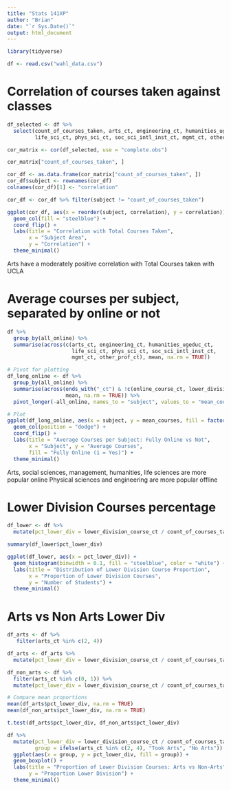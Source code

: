 ---
title: "Stats 141XP"
author: "Brian"
date: "`r Sys.Date()`"
output: html_document
---

```{r}
library(tidyverse)
```


```{r}
df <- read.csv("wahl_data.csv")
```

# Correlation of courses taken against classes

```{r}
df_selected <- df %>%
  select(count_of_courses_taken, arts_ct, engineering_ct, humanities_ugeduc_ct,
         life_sci_ct, phys_sci_ct, soc_sci_intl_inst_ct, mgmt_ct, other_prof_ct)

cor_matrix <- cor(df_selected, use = "complete.obs")

cor_matrix["count_of_courses_taken", ]

```

```{r}
cor_df <- as.data.frame(cor_matrix["count_of_courses_taken", ])
cor_df$subject <- rownames(cor_df)
colnames(cor_df)[1] <- "correlation"

cor_df <- cor_df %>% filter(subject != "count_of_courses_taken")

ggplot(cor_df, aes(x = reorder(subject, correlation), y = correlation)) +
  geom_col(fill = "steelblue") +
  coord_flip() +
  labs(title = "Correlation with Total Courses Taken",
       x = "Subject Area",
       y = "Correlation") +
  theme_minimal()

```
Arts have a moderately positive correlation with Total Courses taken with UCLA


# Average courses per subject, separated by online or not

```{r}
df %>%
  group_by(all_online) %>%
  summarise(across(c(arts_ct, engineering_ct, humanities_ugeduc_ct, 
                     life_sci_ct, phys_sci_ct, soc_sci_intl_inst_ct, 
                     mgmt_ct, other_prof_ct), mean, na.rm = TRUE))
```


```{r}
# Pivot for plotting
df_long_online <- df %>%
  group_by(all_online) %>%
  summarise(across(ends_with("_ct") & !c(online_course_ct, lower_division_course_ct, count_of_courses_taken), 
                   mean, na.rm = TRUE)) %>%
  pivot_longer(-all_online, names_to = "subject", values_to = "mean_courses")

# Plot
ggplot(df_long_online, aes(x = subject, y = mean_courses, fill = factor(all_online))) +
  geom_col(position = "dodge") +
  coord_flip() +
  labs(title = "Average Courses per Subject: Fully Online vs Not",
       x = "Subject", y = "Average Courses",
       fill = "Fully Online (1 = Yes)") +
  theme_minimal()
```

Arts, social sciences, management, humanities, life sciences are more popular online
Physical sciences and engineering are more popular offline

# Lower Division Courses percentage

```{r}
df_lower <- df %>%
  mutate(pct_lower_div = lower_division_course_ct / count_of_courses_taken)

summary(df_lower$pct_lower_div)
```
```{r}
ggplot(df_lower, aes(x = pct_lower_div)) +
  geom_histogram(binwidth = 0.1, fill = "steelblue", color = "white") +
  labs(title = "Distribution of Lower Division Course Proportion",
       x = "Proportion of Lower Division Courses",
       y = "Number of Students") +
  theme_minimal()
```

# Arts vs Non Arts Lower Div

```{r}
df_arts <- df %>% 
   filter(arts_ct %in% c(2, 4))

df_arts <- df_arts %>%
  mutate(pct_lower_div = lower_division_course_ct / count_of_courses_taken)

df_non_arts <- df %>% 
  filter(arts_ct %in% c(0, 1)) %>%
  mutate(pct_lower_div = lower_division_course_ct / count_of_courses_taken)

# Compare mean proportions
mean(df_arts$pct_lower_div, na.rm = TRUE)
mean(df_non_arts$pct_lower_div, na.rm = TRUE)

t.test(df_arts$pct_lower_div, df_non_arts$pct_lower_div)
```

```{r}
df %>%
  mutate(pct_lower_div = lower_division_course_ct / count_of_courses_taken,
         group = ifelse(arts_ct %in% c(2, 4), "Took Arts", "No Arts")) %>%
  ggplot(aes(x = group, y = pct_lower_div, fill = group)) +
  geom_boxplot() +
  labs(title = "Proportion of Lower Division Courses: Arts vs Non-Arts",
       y = "Proportion Lower Division") +
  theme_minimal()
```


